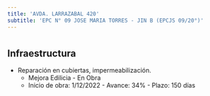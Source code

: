 ```yaml
---
title: 'AVDA. LARRAZABAL 420'
subtitle: 'EPC N° 09 JOSE MARIA TORRES - JIN B (EPCJS 09/20°)'
---
```


#
## Infraestructura

* Reparación en cubiertas, impermeabilización. 
    + Mejora Edilicia - En Obra 
    + Inicio de obra: 1/12/2022 - Avance: 34% - Plazo: 150 días 




